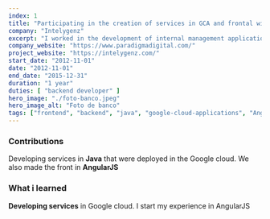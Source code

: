 ```yaml
---
index: 1
title: "Participating in the creation of services in GCA and frontal with AngularJS"
company: "Intelygenz"
excerpt: "I worked in the development of internal management applications for a major bank"
company_website: "https://www.paradigmadigital.com/"
project_website: "https://intelygenz.com/"
start_date: "2012-11-01"
date: "2012-11-01"
end_date: "2015-12-31"
duration: "1 year"
duties: [ "backend developer" ]
hero_image: "./foto-banco.jpeg"
hero_image_alt: "Foto de banco"
tags: ["frontend", "backend", "java", "google-cloud-applications", "AngularJS"]
---
```


### Contributions
Developing services in **Java** that were deployed in the Google cloud. We also made the front in **AngularJS**


### What i learned
**Developing services** in Google cloud. I start my experience in AngularJS
